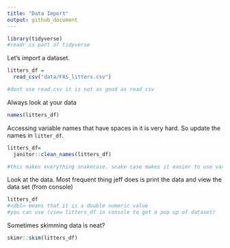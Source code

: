 ```yaml
---
title: "Data Import"
output: github_document
---
```


```r
library(tidyverse)
#readr is part of tidyverse
```


Let's import a dataset. 

```r
litters_df = 
  read_csv("data/FAS_litters.csv")

#dont use read.csv it is not as good as read_csv
```

Always look at your data

```r
names(litters_df)
```

Accessing variable names that have spaces in it is very hard. 
So update the names in `litter_df`.

```r
litters_df=
  janitor::clean_names(litters_df)

#this makes everything snakecase. snake case makes it easier to use variable names in code
```


Look at the data. Most frequent thing jeff does is print the data and view the data set (from console) 

```r
litters_df
#<dbl> means that it is a double numeric value
#you can use (view litters_df in console to get a pop up of dataset)
```


Sometimes skimming data is neat?
```r
skimr::skim(litters_df)
```

